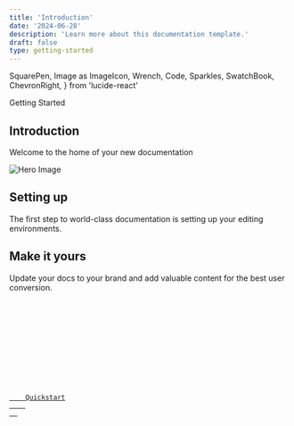 ```yaml
---
title: 'Introduction'
date: '2024-06-28'
description: 'Learn more about this documentation template.'
draft: false
type: getting-started
---
```


  SquarePen,
  Image as ImageIcon,
  Wrench,
  Code,
  Sparkles,
  SwatchBook,
  ChevronRight,
} from 'lucide-react'

<GroupName>Getting Started</GroupName>

## Introduction

Welcome to the home of your new documentation

![Hero Image](../../../public/hero-light.svg)

## Setting up

The first step to world-class documentation is setting up your editing environments.

<CardGrid>
  <Card
    header='Edit Your Docs'
    content='Get your docs set up locally for easy development'
    withIcon>
    <SquarePen className='stroke-primary' />
  </Card>
  <Card
    header='Preview Changes'
    content="Preview your changes before you push to make sure they're perfect"
    withIcon>
    <ImageIcon className='stroke-primary' />
  </Card>
</CardGrid>

## Make it yours

Update your docs to your brand and add valuable content for the best user conversion.

<CardGrid>
  <Card
    header='Customize Style'
    content="Customize your docs to your company's colors and brands"
    withIcon>
    <SwatchBook className='stroke-primary' />
  </Card>
  <Card
    header='Reference APIs'
    content='Automatically generate endpoints from an OpenAPI spec'
    withIcon>
    <Code className='stroke-primary' />
  </Card>
  <Card
    header='Add Components'
    content='Build interactive features and designs to guide your users'
    withIcon>
    <Wrench className='stroke-primary' />
  </Card>
  <Card
    header='Get Inspiration'
    content='Check out our showcase of our favorite documentation'
    withIcon>
    <Sparkles className='stroke-primary' />
  </Card>
</CardGrid>

<section class='my-10 flex justify-end'>
  <a href='#' class='inline-flex items-center text-sm hover:underline'>
    Quickstart
    <ChevronRight className='w-3 h-3 ml-2' />
  </a>
</section>
